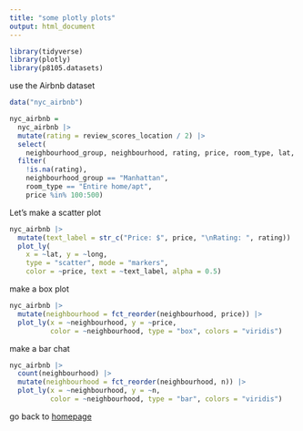```yaml
---
title: "some plotly plots"
output: html_document
---
```


```r
library(tidyverse)
library(plotly)
library(p8105.datasets)
```

use the Airbnb dataset
```r
data("nyc_airbnb")

nyc_airbnb = 
  nyc_airbnb |> 
  mutate(rating = review_scores_location / 2) |>
  select(
    neighbourhood_group, neighbourhood, rating, price, room_type, lat, long) |>
  filter(
    !is.na(rating), 
    neighbourhood_group == "Manhattan",
    room_type == "Entire home/apt",
    price %in% 100:500)
```


Let's make a scatter plot

```r
nyc_airbnb |>
  mutate(text_label = str_c("Price: $", price, "\nRating: ", rating)) |> 
  plot_ly(
    x = ~lat, y = ~long, 
    type = "scatter", mode = "markers",
    color = ~price, text = ~text_label, alpha = 0.5)
```

make a box plot

```r
nyc_airbnb |> 
  mutate(neighbourhood = fct_reorder(neighbourhood, price)) |> 
  plot_ly(x = ~neighbourhood, y = ~price, 
          color = ~neighbourhood, type = "box", colors = "viridis")
```

make a bar chat

```r
nyc_airbnb |> 
  count(neighbourhood) |> 
  mutate(neighbourhood = fct_reorder(neighbourhood, n)) |> 
  plot_ly(x = ~neighbourhood, y = ~n, 
          color = ~neighbourhood, type = "bar", colors = "viridis")
```



go back to [homepage](index.html)
